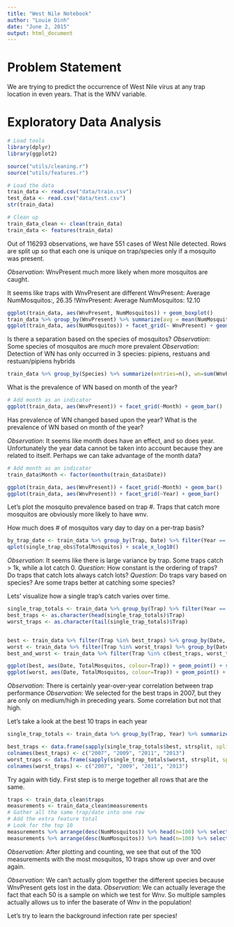 ```yaml
---
title: "West Nile Notebook"
author: "Louie Dinh"
date: "June 2, 2015"
output: html_document
---
```


# Problem Statement #

We are trying to predict the occurrence of West Nile virus at any trap location in even years. That is the WNV variable.

# Exploratory Data Analysis #

```r
# Load tools
library(dplyr)
library(ggplot2)

source("utils/cleaning.r")
source("utils/features.r")
```

```r
# Load the data
train_data <- read.csv("data/train.csv")
test_data <- read.csv("data/test.csv")
str(train_data)

# Clean up
train_data_clean <- clean(train_data)
train_data <- features(train_data)
```

Out of 116293 observations, we have 551 cases of West Nile detected.
Rows are split up so that each one is unique on trap/species only if a mosquito was present.

*Observation*: WnvPresent much more likely when more mosquitos are caught.

It seems like traps with WnvPresent are different
WnvPresent:
  Average NumMosquitos:, 26.35
!WnvPresent:
  Average NumMosquitos: 12.10
```r
ggplot(train_data, aes(WnvPresent, NumMosquitos)) + geom_boxplot()
train_data %>% group_by(WnvPresent) %>% summarize(avg = mean(NumMosquitos))
ggplot(train_data, aes(NumMosquitos)) + facet_grid(~ WnvPresent) + geom_bar()
```

Is there a separation based on the species of mosquitos?
*Observation*: Some species of mosquitos are *much* more prevalent
*Observation*: Detection of WN has only occurred in 3 species: pipiens, restuans and restuan/pipiens hybrids

```r
train_data %>% group_by(Species) %>% summarize(entries=n(), wn=sum(WnvPresent == "1"), m_count=sum(NumMosquitos), p_wn=wn/entries)
```


What is the prevalence of WN based on month of the year?
```r
# Add month as an indicator
ggplot(train_data, aes(WnvPresent)) + facet_grid(~Month) + geom_bar()
```


Has prevalence of WN changed based upon the year?
What is the prevalence of WN based on month of the year?

*Observation*: It seems like month does have an effect, and so does year. Unfortunately the year data cannot be taken into account because they are related to itself. Perhaps we can take advantage of the month data?
```r
# Add month as an indicator
train_data$Month <- factor(months(train_data$Date))

ggplot(train_data, aes(WnvPresent)) + facet_grid(~Month) + geom_bar()
ggplot(train_data, aes(WnvPresent)) + facet_grid(~Year) + geom_bar()
```

Let's plot the mosquito prevalence based on trap #. Traps that catch more mosquitos are obviously
more likely to have wnv.

How much does # of mosquitos vary day to day on a per-trap basis?

```r
by_trap_date <- train_data %>% group_by(Trap, Date) %>% filter(Year == "2007") %>% summarize(TotalMosquitos=sum(NumMosquitos))
qplot(single_trap_obs$TotalMosquitos) + scale_x_log10()
```

*Observation*: It seems like there is large variance by trap. Some traps catch > 1k, while a lot catch 0.
*Question*: How constant is the ordering of traps? Do traps that catch lots always catch lots?
*Question*: Do traps vary based on species? Are some traps better at catching some species?

Lets' visualize how a single trap's catch varies over time.
```r
single_trap_totals <- train_data %>% group_by(Trap) %>% filter(Year == "2007") %>% summarize(TotalMosquitos=sum(NumMosquitos)) %>% ungroup() %>% arrange(desc(TotalMosquitos))
best_traps <- as.character(head(single_trap_totals)$Trap)
worst_traps <- as.character(tail(single_trap_totals)$Trap)


best <- train_data %>% filter(Trap %in% best_traps) %>% group_by(Date, Trap) %>% summarise(TotalMosquitos=sum(NumMosquitos))
worst <- train_data %>% filter(Trap %in% worst_traps) %>% group_by(Date, Trap) %>% summarise(TotalMosquitos=sum(NumMosquitos))
best_and_worst <- train_data %>% filter(Trap %in% c(best_traps, worst_traps)) %>% group_by(Date, Trap) %>% summarise(TotalMosquitos=sum(NumMosquitos))

ggplot(best, aes(Date, TotalMosquitos, colour=Trap)) + geom_point() + scale_y_log10()
ggplot(worst, aes(Date, TotalMosquitos, colour=Trap)) + geom_point() + scale_y_log10()
```

*Observation*: There is certainly year-over-year correlation between trap performance
*Observation*: We selected for the best traps in 2007, but they are only on medium/high in preceding years. Some correlation but not that high. 

Let's take a look at the best 10 traps in each year
```r
single_trap_totals <- train_data %>% group_by(Trap, Year) %>% summarize(TotalMosquitos=sum(NumMosquitos)) %>% ungroup() %>% group_by(Year) %>% arrange(desc(TotalMosquitos))  %>% summarize(best=paste(head(Trap), collapse=", "), worst=paste(tail(Trap), collapse=", "))

best_traps <- data.frame(sapply(single_trap_totals$best, strsplit, split=", "))
colnames(best_traps) <- c("2007", "2009", "2011", "2013")
worst_traps <- data.frame(sapply(single_trap_totals$worst, strsplit, split=", "))
colnames(worst_traps) <- c("2007", "2009", "2011", "2013")
```

Try again with tidy. First step is to merge together all rows that are the same. 
```r
traps <- train_data_clean$traps
measurements <- train_data_clean$measurements
# Gather all the same trap/date into one row
# Add the extra feature total
# Look for the top 10
measurements %>% arrange(desc(NumMosquitos)) %>% head(n=100) %>% select(Trap) %>% ggplot(aes(Trap)) + geom_bar()
measurements %>% arrange(desc(NumMosquitos)) %>% head(n=100) %>% select(Trap) %>% unique %>% nrow
```

*Observation*: After plotting and counting, we see that out of the 100 measurements with the most mosquitos, 10 traps show up over and over again.

*Observation*: We can't actually glom together the different species because WnvPresent gets lost in the data.
*Observation*: We can actually leverage the fact that each 50 is a sample on which we test for Wnv. So multiple samples actually allows us to infer the baserate of Wnv in the population!

Let's try to learn the background infection rate per species!

```r

```